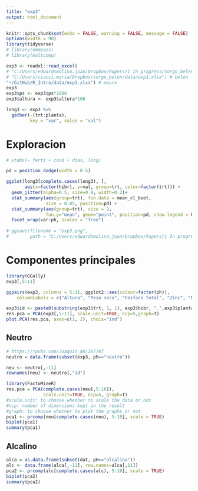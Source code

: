 ```yaml
---
title: "exp3"
output: html_document
---
```


```r
knitr::opts_chunk$set(echo = FALSE, warning = FALSE, message = FALSE)
options(width = 90)
library(tidyverse)
# library(emmeans)
# library(multcomp)
```

```r
exp3 <- readxl::read_excel(
# "C:/Users/edwardsmolina.juan/Dropbox/Papers/1 In progress/sorgo_belen/data/exp3.xlsx") # juan
# "C:/Users/ciacci.maria/Dropbox/sorgo_belen/data/exp1.xlsx") # belen
"~/GitHub/R_Intro/data/exp3.xlsx") # mauro
exp3
exp3$ps <- exp3$ps*1000
exp3$altura <- exp3$altura*100
```

```r
long3 <- exp3 %>%  
  gather(-(trt:planta),  
         key = "var", value = "val")
```

# Exploracion 

```r
# xtabs(~ ferti + cond + dias, long)

pd = position_dodge(width = 0.5)

ggplot(long3[complete.cases(long3), ], 
       aes(x=factor(hibr), y=val, group=trt, color=factor(trt))) +
  geom_jitter(alpha=0.5, size=0.8, width=0.2)+
  stat_summary(aes(group=trt), fun.data = mean_cl_boot,
               size = 0.05, position=pd) +
  stat_summary(aes(group=trt), size = 2,
               fun.y="mean", geom="point", position=pd, show.legend = FALSE)+
  facet_wrap(var~ph, scales = "free")
  
# ggsave(filename = "exp3.png", 
#        path = "C:/Users/edwardsmolina.juan/Dropbox/Papers/1 In progress/sorgo_belen/plots")

```

# Componentes principales 

```r
library(GGally)
exp3[,5:11]

ggpairs(exp3, columns = 5:11, ggplot2::aes(colour=factor(ph)),
    columnLabels = c("Altura", "Peso seco", "Fosforo total", "Zinc", "Nitrogeno", "Hierro", "Spad"))
```

```r
exp3$id <- paste0(substring(exp3$trt, 1, 1), exp3$hibr, ".",exp3$planta)
res.pca = PCA(exp3[,5:11], scale.unit=TRUE, ncp=5,graph=T)
plot.PCA(res.pca, axes=c(1, 2), choix="ind")
```


## Neutro

```r
# https://rpubs.com/Joaquin_AR/287787
neutro = data.frame(subset(exp3, ph=="neutro"))

neu <- neutro[,-11]
rownames(neu) <- neutro[,"id"]

library(FactoMineR)
res.pca = PCA(complete.cases(neu[,5:10]), 
              scale.unit=TRUE, ncp=5, graph=T)
#scale.unit: to choose whether to scale the data or not 
#ncp: number of dimensions kept in the result
#graph: to choose whether to plot the graphs or not
pca1 <- prcomp(neu[complete.cases(neu), 5:10], scale = TRUE)
biplot(pca1)
summary(pca1)
```

## Alcalino

```r
alca = as.data.frame(subset(dat, pH=="alcalino"))
alc <- data.frame(alca[,-11], row.names=alca[,11])
pca2 <- prcomp(alc[complete.cases(alc), 5:10], scale = TRUE)
biplot(pca2)
summary(pca2)
```
